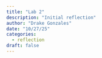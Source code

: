 ```yaml
---
title: "Lab 2"
description: "Initial reflection"
author: "Drake Gonzales"
date: "10/27/25"
categories:
  - reflection
draft: false
---
```

